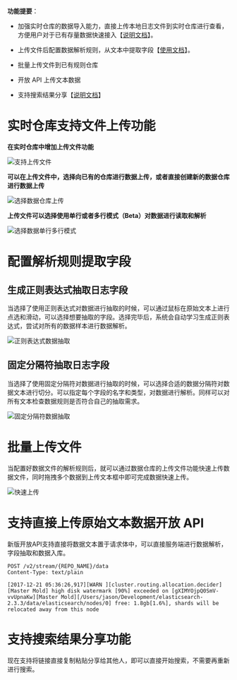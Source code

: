 **功能提要**：

* 加强实时仓库的数据导入能力，直接上传本地日志文件到实时仓库进行查看，方便用户对于已有存量数据快速接入【[说明文档](/insight/manual/4812/sever-regex-parser#1)】。

* 上传文件后配置数据解析规则，从文本中提取字段【[使用文档](/insight/manual/4812/sever-regex-parser#2)】。

* 批量上传文件到已有规则仓库

* 开放 API 上传文本数据

* 支持搜索结果分享【[说明文档](/insight/manual/4872/quick-search#3)】

# **实时仓库支持文件上传功能**

**在实时仓库中增加上传文件功能**

![支持上传文件](https://pandora-kibana.qiniu.com/release-2018-04-18/1.png)

**可以在上传文件中，选择向已有的仓库进行数据上传，或者直接创建新的数据仓库进行数据上传**

![选择数据仓库上传](https://pandora-kibana.qiniu.com/release-2018-04-18/2-choose.png)

**上传文件可以选择使用单行或者多行模式（Beta）对数据进行读取和解析**

![选择数据单行多行模式](https://pandora-kibana.qiniu.com/release-2018-04-18/3-read.png)

# **配置解析规则提取字段**

## **生成正则表达式抽取日志字段**

当选择了使用正则表达式对数据进行抽取的时候，可以通过鼠标在原始文本上进行点选和滑动，可以选择想要抽取的字段。选择完毕后，系统会自动学习生成正则表达式，尝试对所有的数据样本进行数据解析。

![正则表达式数据抽取](https://pandora-kibana.qiniu.com/release-2018-04-18/4-regex.png)


## **固定分隔符抽取日志字段**

当选择了使用固定分隔符对数据进行抽取的时候，可以选择合适的数据分隔符对数据文本进行切分。可以指定每个字段的名字和类型，对数据进行解析。同样可以对所有文本检查数据规则是否符合自己的抽取需求。

![固定分隔符数据抽取](https://pandora-kibana.qiniu.com/release-2018-04-18/5-csv.png)

# **批量上传文件**

当配置好数据文件的解析规则后，就可以通过数据仓库的上传文件功能快速上传数据文件，同时拖拽多个数据到上传文本框中即可完成数据快速上传。

![快速上传](https://pandora-kibana.qiniu.com/release-2018-04-18/7-quickupload.png)

# **支持直接上传原始文本数据开放 API**

新版开放API支持直接将数据文本置于请求体中，可以直接服务端进行数据解析，字段抽取和数据入库。

```
POST /v2/stream/{REPO_NAME}/data
Content-Type: text/plain

[2017-12-21 05:36:26,917][WARN ][cluster.routing.allocation.decider] [Master Mold] high disk watermark [90%] exceeded on [gXIMYOjpQ0SmV-vvUpnaKw][Master Mold][/Users/jason/Development/elasticsearch-2.3.3/data/elasticsearch/nodes/0] free: 1.8gb[1.6%], shards will be relocated away from this node
```

# **支持搜索结果分享功能**

现在支持将链接直接复制粘贴分享给其他人，即可以直接开始搜索，不需要再重新进行搜索。